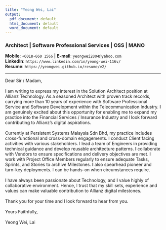 ```yaml
---
title: "Yeong Wei, Lai"
output:
  pdf_document: default
  html_document: default
  word_document: default
---
```


### Architect | Software Professional Services | OSS | MANO

**Mobile**: `+6018-660 1566` | **E-mail**: `yeongwei2004@yahoo.com` \
**LinkedIn**: `https://www.linkedin.com/in/yeong-wei-116v/` \
**Resume**: `https://yeongwei.github.io/resume/v2/`

---

Dear Sir / Madam,\
\
I am writing to express my interest in the Solution Architect position at Allianz Technology. As a seasoned Architect with proven track records, carrying more than 10 years of experience with Software Professional Service and Software Development within the Telecommunication Industry. I am genuinely excited about this opportunity for enabling me to expand my practice into the Financial Services / Insurance Industry and I look forward contributing to Allianz's digital aspirations.\
\
Currently at Persistent Systems Malaysia Sdn Bhd, my practice includes cross-functional and cross-domain engagements. I conduct Client facing activities with various stakeholders. I lead a team of Engineers in providing technical guidance and develop reusable architecture patterns. I collaborate with Vendors to ensure specifications and delivery objectives are met. I work with Project Office Members regularly to ensure adequate Tasks, Sprints, and Stories to archive Milestones. I also spearhead pioneer and turn-key deployments. I can be hands-on when circumstances require.\
\
I have always been passionate about Technology, and I value highly of collaborative environment. Hence, I trust that my skill sets, experience and values can make valuable contribution to Allianz digital milestones. \
\
Thank you for your time and I look forward to hear from you.
\
\
Yours Faithfully,\
\
Yeong Wei, Lai